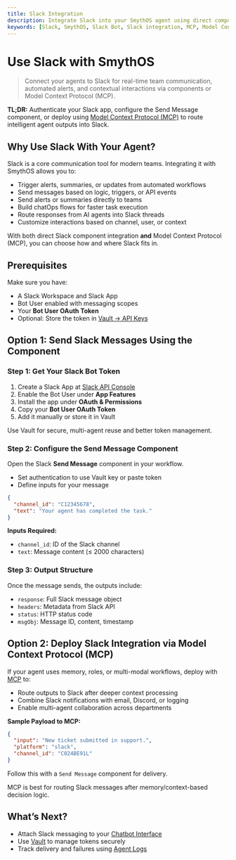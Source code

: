 ```yaml
---
title: Slack Integration
description: Integrate Slack into your SmythOS agent using direct components or deploy via MCP for real-time team collaboration and notifications.
keywords: [Slack, SmythOS, Slack Bot, Slack integration, MCP, Model Context Protocol, team chat, automation, notifications, OAuth, Send Message, Slack API]
---
```


# Use Slack with SmythOS

> Connect your agents to Slack for real-time team communication, automated alerts, and contextual interactions via components or Model Context Protocol (MCP).

<InfoCallout> **TL;DR:** Authenticate your Slack app, configure the Send Message component, or deploy using [Model Context Protocol (MCP)](/docs/agent-deployments/deployments/deploy-as-mcp-server) to route intelligent agent outputs into Slack. </InfoCallout>

<Divider />

## Why Use Slack With Your Agent?

Slack is a core communication tool for modern teams. Integrating it with SmythOS allows you to:

- Trigger alerts, summaries, or updates from automated workflows
- Send messages based on logic, triggers, or API events
- Send alerts or summaries directly to teams
- Build chatOps flows for faster task execution
- Route responses from AI agents into Slack threads
- Customize interactions based on channel, user, or context

With both direct Slack component integration **and** Model Context Protocol (MCP), you can choose how and where Slack fits in.

<Divider />

## Prerequisites

Make sure you have:

- A Slack Workspace and Slack App
- Bot User enabled with messaging scopes
- Your **Bot User OAuth Token**
- Optional: Store the token in [Vault → API Keys](/docs/agent-studio/key-concepts/vault)

<Divider />

## Option 1: Send Slack Messages Using the Component

### Step 1: Get Your Slack Bot Token

1. Create a Slack App at [Slack API Console](https://api.slack.com/apps)
2. Enable the Bot User under **App Features**
3. Install the app under **OAuth & Permissions**
4. Copy your **Bot User OAuth Token**
5. Add it manually or store it in Vault

<InfoCallout> Use Vault for secure, multi-agent reuse and better token management. </InfoCallout>

### Step 2: Configure the Send Message Component

Open the Slack **Send Message** component in your workflow.

- Set authentication to use Vault key or paste token
- Define inputs for your message

```json
{
  "channel_id": "C12345678",
  "text": "Your agent has completed the task."
}
```

**Inputs Required:**
- `channel_id`: ID of the Slack channel
- `text`: Message content (≤ 2000 characters)

### Step 3: Output Structure

Once the message sends, the outputs include:

- `response`: Full Slack message object
- `headers`: Metadata from Slack API
- `status`: HTTP status code
- `msgObj`: Message ID, content, timestamp

<Divider />

## Option 2: Deploy Slack Integration via Model Context Protocol (MCP)

If your agent uses memory, roles, or multi-modal workflows, deploy with [MCP](/docs/agent-deployments/deployments/deploy-as-mcp-server) to:

- Route outputs to Slack after deeper context processing
- Combine Slack notifications with email, Discord, or logging
- Enable multi-agent collaboration across departments

**Sample Payload to MCP:**
```json
{
  "input": "New ticket submitted in support.",
  "platform": "slack",
  "channel_id": "C024BE91L"
}
```

Follow this with a `Send Message` component for delivery.

<InfoCallout> MCP is best for routing Slack messages after memory/context-based decision logic. </InfoCallout>

<Divider />

## What’s Next?

- Attach Slack messaging to your [Chatbot Interface](/docs/agent-deployments/deployments/deploy-as-chatbot)
- Use [Vault](/docs/agent-studio/key-concepts/vault) to manage tokens securely
- Track delivery and failures using [Agent Logs](/docs/agent-studio/manage-agents/logs)

<PromptCard prompt="Connect your SmythOS agent to Slack using a secure bot token and deliver automated updates with the Send Message component or via MCP." />
